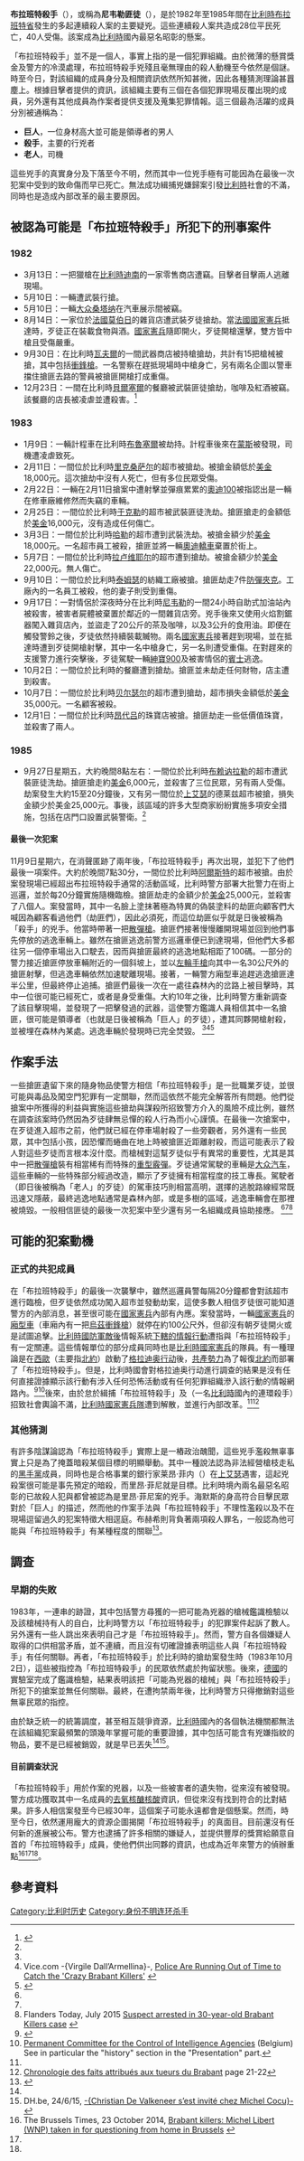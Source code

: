 {{noteTA
|G1=法国地名
|G2=Transport
}}
{{Infobox civilian attack
| title = 布拉班特連續殺人事件
| partof = 
| image = 
| image_size = 
| alt = 
| caption = 
| map = 
| map_size = 
| map_alt = 
| map_caption = 
| location = {{flag|Belgium}}[[布拉班特省|布拉班特省]]
| target = 隨機作案
| coordinates = 
| date = {{start date|1982|03|13|df=yes}}–{{end date|1985|11|09|df=yes}}
| time = 
| timezone = 
| type = [[連環殺手|連續謀殺]]、[[大規模槍擊事件|大規模槍擊]]、[[搶劫|搶劫]]
| fatalities = 28人
| injuries = 至少40人
| victims = <!-- or | victim = -->
| perpetrators = 不明
| assailants = <!-- or | assailant = -->
| susperps = <!-- or | susperp = -->
| weapons = 
| numparts = 至少3人
| dfens = <!-- or | dfen = -->
| motive = 
| inquiry = 
| coroner = 
| accused = 
| convicted = 
| verdict = 
| convictions = 
| charges = 
| litigation = 
| website = <!-- {{URL|example.com}} -->
| module =
}}
'''布拉班特殺手'''（{{lang-fr|Les Tueurs fous du Brabant}}），或稱為'''尼韦勒匪徒'''（{{lang-nl|De Bende van Nijvel}}），是於1982年至1985年間在[[比利時|比利時]][[布拉班特省|布拉班特省]]發生的多起連續殺人案的主要疑兇。這些連續殺人案共造成28位平民死亡，40人受傷。該案成為[[比利時|比利時]]國內最惡名昭彰的懸案。

「布拉班特殺手」並不是一個人，事實上指的是一個犯罪組織。由於微薄的懸賞獎金及警方的冷漠處理，布拉班特殺手兇殘且毫無理由的殺人動機至今依然是個謎。時至今日，{{Link-en|比利時的執法機關|Law enforcement in Belgium|比利時警方}}對該組織的成員身分及相關資訊依然所知甚微，因此各種猜測理論甚囂塵上。根據目擊者提供的資訊，該組織主要有三個在各個犯罪現場反覆出現的成員，另外還有其他成員為作案者提供支援及蒐集犯罪情報。這三個最為活躍的成員分別被通稱為：
* '''巨人'''，一位身材高大並可能是領導者的男人
* '''殺手'''，主要的行兇者
* '''老人'''，司機
這些兇手的真實身分及下落至今不明，然而其中一位兇手極有可能因為在最後一次犯案中受到的致命傷而早已死亡。無法成功緝捕兇嫌歸案引發[[比利時|比利時]]社會的不滿，同時也是造成{{Link-en|比利時的執法機關|Law enforcement in Belgium|比利時警方}}內部改革的最主要原因。

== 被認為可能是「布拉班特殺手」所犯下的刑事案件 ==

=== 1982 ===
* 3月13日：一把獵槍在[[比利時|比利時]][[迪南|迪南]]的一家零售商店遭竊。目擊者目擊兩人逃離現場。
* 5月10日：一輛{{Link-en|奧斯汀疾馳|Austin Allegro}}遭武裝行搶。
* 5月10日：一輛[[大众桑塔纳|大众桑塔纳]]在汽車展示間被竊。
* 8月14日：一家位於[[法國|法國]][[莫伯日|莫伯日]]的雜貨店遭武裝歹徒搶劫。當[[國家憲兵_(法國)|法國國家憲兵]]抵達時，歹徒正在裝載食物與酒。[[國家憲兵_(法國)|國家憲兵]]隨即開火，歹徒開槍還擊，雙方皆中槍且受傷嚴重。
* 9月30日：在比利時[[瓦夫爾|瓦夫爾]]的一間武器商店被持槍搶劫，共計有15把槍械被搶，其中包括[[衝鋒槍|衝鋒槍]]。一名警察在趕抵現場時中槍身亡，另有兩名企圖以警車擋住搶匪去路的警員被搶匪開槍打成重傷。
* 12月23日：一間在比利時[[貝爾塞爾|貝爾塞爾]]的餐廳被武裝匪徒搶劫，咖啡及紅酒被竊。該餐廳的店長被凌虐並遭殺害。<ref name="bendevannijvel.be">{{Cite web |url=http://www.bendevannijvel.be/ |title=Official website of police investigation |access-date=2015-08-30 |archive-date=2021-02-24 |archive-url=https://web.archive.org/web/20210224195407/http://bendevannijvel.be/ |dead-url=no }}</ref>

=== 1983 ===
* 1月9日：一輛計程車在比利時[[布魯塞爾|布魯塞爾]]被劫持。計程車後來在[[蒙斯|蒙斯]]被發現，司機遭凌虐致死。
* 2月11日：一間位於比利時[[里克桑萨尔|里克桑萨尔]]的超市被搶劫。被搶金額低於[[美金|美金]]18,000元。這次搶劫中沒有人死亡，但有多位民眾受傷。
* 2月22日：一輛在2月11日搶案中遭射擊並彈痕累累的[[奥迪100|奧迪100]]被指認出是一輛在修車廠維修然而失竊的車輛。
* 2月25日：一間位於比利時[[于克勒|于克勒]]的超市被武裝匪徒洗劫。搶匪搶走的金額低於[[美金|美金]]16,000元，沒有造成任何傷亡。
* 3月3日：一間位於比利時[[哈勒_(弗拉芒布拉班特省)|哈勒]]的超市遭到武裝洗劫。被搶金額少於[[美金|美金]]18,000元。一名超市員工被殺，搶匪並將一輛[[奥迪|奧迪轎車]]棄置於街上。
* 5月7日：一間位於比利時[[拉卢维耶尔|拉卢维耶尔]]的超市遭到搶劫。被搶金額少於[[美金|美金]]22,000元。無人傷亡。
* 9月10日：一間位於比利時[[泰姆瑟|泰姆瑟]]的紡織工廠被搶。搶匪劫走7件[[護甲|防彈夾克]]。工廠內的一名員工被殺，他的妻子則受到重傷。
* 9月17日：一對情侶於深夜時分在比利時[[尼韦勒|尼韦勒]]的一間24小時自助式加油站內被殺害，被害者屍體被棄置於鄰近的一間雜貨店旁。兇手後來又使用火焰割鋸器闖入雜貨店內，並盜走了20公斤的茶及咖啡，以及3公升的食用油。即便在觸發警鈴之後，歹徒依然持續裝載贓物。兩名[[國家憲兵|國家憲兵]]接著趕到現場，並在抵達時遭到歹徒開槍射擊，其中一名中槍身亡，另一名則遭受重傷。在對趕來的支援警力進行突擊後，歹徒駕駛一輛[[紳寶900|紳寶900]]及被害情侶的[[梅賽德斯－賓士|賓士]]逃逸。
* 10月2日：一間位於比利時{{Link-en|奥安 (瓦隆布拉班特省)|Ohain, Belgium|奥安}}的餐廳遭到搶劫。搶匪並未劫走任何財物，店主遭到殺害。
* 10月7日：一間位於比利時[[贝尔瑟尔|贝尔瑟尔]]的超市遭到搶劫，超市損失金額低於[[美金|美金]]35,000元。一名顧客被殺。
* 12月1日：一間位於比利時[[昂代吕|昂代吕]]的珠寶店被搶。搶匪劫走一些低價值珠寶，並殺害了兩人。

=== 1985 ===
* 9月27日星期五，大約晚間8點左右：一間位於比利時[[布赖讷拉勒|布赖讷拉勒]]的{{Link-en|德莱兹集团|Delhaize Group|德莱兹}}超市遭武裝匪徒洗劫。搶匪搶走約[[美金|美金]]6,000元，並殺害了三位民眾，另有兩人受傷。劫案發生大約15至20分鐘後，又有另一間位於[[上艾瑟|上艾瑟]]的德莱兹超市被搶，損失金額少於美金25,000元。事後，該區域的許多大型商家紛紛實施多項安全措施，包括在店門口設置武裝警衛。<ref name="bendevannijvel.be"/>

==== 最後一次犯案 ====
11月9日星期六，在消聲匿跡了兩年後，「布拉班特殺手」再次出現，並犯下了他們最後一項案件。大約於晚間7點30分，一間位於比利時[[阿尔斯特_(东佛兰德省)|阿爾斯特]]的{{Link-en|德莱兹集团|Delhaize Group|德莱兹}}超市被搶。由於案發現場已經超出布拉班特殺手通常的活動區域，比利時警方部署大批警力在街上巡邏，並於每20分鐘實施隨機臨檢。搶匪劫走的金額少於[[美金|美金]]25,000元，並殺害了八個人。案發當時，其中一名臉上塗抹著極為特異的偽裝塗料的劫匪向顧客們大喊因為顧客看過他們（劫匪們），因此必須死，而這位劫匪似乎就是日後被稱為「殺手」的兇手。他當時帶著一把[[散彈槍|散彈槍]]。搶匪們接著慢慢離開現場並回到他們事先停放的逃逸車輛上。雖然在搶匪逃逸前警方巡邏車便已到達現場，但他們大多都往另一個停車場出入口駛去，因而與搶匪最終的逃逸地點相距了100碼。一部分的警力接近搶匪停放車輛附近的一個斜坡上，並以[[左轮手枪|左輪手槍]]向其中一名30公尺外的搶匪射擊，但逃逸車輛依然加速駛離現場。接著，一輛警方廂型車追趕逃逸搶匪達半公里，但最終停止追捕。搶匪們最後一次在一處往森林內的岔路上被目擊時，其中一位很可能已經死亡，或者是身受重傷。大約10年之後，比利時警方重新調查了該目擊現場，並發現了一把擊發過的武器，這使警方鑑識人員相信其中一名搶匪，很可能是領導者（也就是日後被稱為「巨人」的歹徒），遭其同夥開槍射殺，並被埋在森林內某處。逃逸車輛於發現時已完全焚毀。
<ref name="bendevannijvel.be"/><ref name="news.vice.com">Vice.com -{Virgile Dall’Armellina}-, [https://news.vice.com/article/police-are-running-out-of-time-to-catch-the-crazy-brabant-killers Police Are Running Out of Time to Catch the 'Crazy Brabant Killers'] {{Wayback|url=https://news.vice.com/article/police-are-running-out-of-time-to-catch-the-crazy-brabant-killers |date=20180612140431 }}</ref><ref name="rtl.be">{{Cite web |url=http://www.rtl.be/rtltvi/video/170060.aspx |title=Les dernières heures des tueurs du Brabant (2/3) |access-date=2015-08-30 |archive-date=2016-01-25 |archive-url=https://web.archive.org/web/20160125040751/http://www.rtl.be/rtltvi/video/170060.aspx |dead-url=no }}</ref>

== 作案手法 ==
一些搶匪遺留下來的隨身物品使警方相信「布拉班特殺手」是一批職業歹徒，並很可能與毒品及闖空門犯罪有一定關聯，然而這依然不能完全解答所有問題。他們從搶案中所獲得的利益與實施這些搶劫與謀殺所招致警方介入的風險不成比例，雖然{{Link-en|比利時的執法機關|Law enforcement in Belgium|比利時警方}}在調查該案時仍然因為歹徒肆無忌憚的殺人行為而小心謹慎。在最後一次搶案中，在歹徒進入超市之前，他們就已經在停車場射殺了一些旁觀者，另外還有一些民眾，其中包括小孩，因恐懼而蜷曲在地上時被搶匪近距離射殺，而這可能表示了殺人對這些歹徒而言根本沒什麼。而槍械對這幫歹徒似乎有異常的重要性，尤其是其中一把[[散彈槍|散彈槍]]裝有相當稀有而特殊的[[霰彈|重型霰彈]]。歹徒通常駕駛的車輛是[[大众汽车|大众汽车]]，這些車輛的一些特殊部分經過改造，顯示了歹徒擁有相當程度的技工專長。駕駛者（即日後被稱為「老人」的歹徒）的駕車技巧則相當高明，選擇的逃脫路線經常既迅速又隱蔽，最終逃逸地點通常是森林內部，或是多樹的區域，逃逸車輛會在那裡被燒毀。一般相信匪徒的最後一次犯案中至少還有另一名組織成員協助接應。
<ref name="bendevannijvel.be"/><ref name="rtl.be"/><ref>Flanders Today, July 2015 [http://www.flanderstoday.eu/current-affairs/suspect-arrested-30-year-old-brabant-killers-case Suspect arrested in 30-year-old Brabant Killers case] {{Wayback|url=http://www.flanderstoday.eu/current-affairs/suspect-arrested-30-year-old-brabant-killers-case |date=20150924015812 }}</ref>

== 可能的犯案動機 ==

=== 正式的共犯成員 ===
在「布拉班特殺手」的最後一次襲擊中，雖然巡邏員警每隔20分鐘都會對該超市進行臨檢，但歹徒依然成功闖入超市並發動劫案，這使多數人相信歹徒很可能知道警方的內部消息，甚至很可能在[[國家憲兵|國家憲兵]]內部有內應。案發當時，一輛[[國家憲兵|國家憲兵]]的[[廂型車|廂型車]]（車廂內有一把[[烏茲衝鋒槍|烏茲衝鋒槍]]）就停在約100公尺外，但卻沒有朝歹徒開火或是試圖追擊。[[比利時國防軍|比利時國防軍]][[敵後|敵後]]情報系統[[格拉迪奥行动|下轄的情報行動]]遭指與「布拉班特殺手」有一定關連。這些情報單位的部分成員同時也是[[國家憲兵|比利時國家憲兵]]的隊員。有一種理論是在[[西歐|西歐]]（主要指[[北約|北約]]）啟動了[[格拉迪奥行动|格拉迪奥行动]]後，[[共产党|共產勢力]]為了報復[[北約|北約]]而部署了「布拉班特殺手」。但是，比利時國會對格拉迪奥行动進行調查的結果是沒有任何直接證據顯示該行動有涉入任何恐怖活動或有任何犯罪組織滲入該行動的情報網路內。<ref>{{Cite web |url=http://www.senate.be/lexdocs/S0523/S05231297.pdf |title=存档副本 |access-date=2015-08-30 |archive-date=2007-07-10 |archive-url=https://web.archive.org/web/20070710215718/http://www.senate.be/lexdocs/S0523/S05231297.pdf |dead-url=no }}</ref><ref>[http://www.comiteri.be/index_en.html Permanent Committee for the Control of Intelligence Agencies] {{webarchive|url=https://web.archive.org/web/20060623222207/http://www.comiteri.be/index_en.html |date=2006-06-23 }} (Belgium) See in particular the "history" section in the "Presentation" part.</ref>後來，由於怠於緝捕「布拉班特殺手」及{{Link-en|馬克·迪特魯|Marc Dutroux}}（一名[[比利時|比利時]]國內的連環殺手）招致社會輿論不滿，[[國家憲兵|比利時國家憲兵隊]]遭到解散，並進行內部改革。<ref name="news.vice.com"/><ref>[http://www.lachambre.be/FLWB/PDF/49/0573/49K0573007.pdf Chronologie des faits attribués aux tueurs du Brabant] {{Wayback|url=http://www.lachambre.be/FLWB/PDF/49/0573/49K0573007.pdf |date=20140310051131 }} page 21-22</ref>

=== 其他猜測 ===
有許多陰謀論認為「布拉班特殺手」實際上是一樁政治醜聞，這些兇手濫殺無辜事實上只是為了掩蓋暗殺某個目標的明顯舉動。其中一種說法認為非法經營槍枝走私的[[黑手黨|黑手黨]]成員，同時也是合格事業的銀行家莱昂·菲内（{{lang|fr|Léon Finné}}）在[[上艾瑟|上艾瑟]]遇害，這起兇殺案很可能是事先預定的暗殺，而里昂·菲尼就是目標。比利時境內兩名最惡名昭彰的已故殺人犯{{Link-en|帕特里克·哈默斯|Patrick Haemers}}與{{Link-en|迈达尼·布胡什|Madani Bouhouche}}都曾被認為是里昂·菲尼案的兇手。海默斯的身高符合目擊民眾對於「巨人」的描述，然而他的作案手法與「布拉班特殺手」不理性濫殺以及不在現場逗留過久的犯案特徵大相逕庭。布赫希則背負著兩項殺人罪名，一般認為他可能與「布拉班特殺手」有某種程度的關聯<ref>{{Cite web |url=http://www.ladepeche.fr/article/2006/01/03/50245-le-belge-se-cachait-en-ariege.html |title=Faits divers - Ariège. |access-date=2015-08-30 |archive-date=2021-03-08 |archive-url=https://web.archive.org/web/20210308124012/https://www.ladepeche.fr/article/2006/01/03/50245-le-belge-se-cachait-en-ariege.html |dead-url=no }}</ref>。

== 調查 ==

=== 早期的失敗 ===
1983年，一連串的跡證，其中包括警方尋獲的一把可能為兇器的槍械鑑識檢驗以及該槍械持有人的自白，比利時警方以「布拉班特殺手」的犯罪案件起訴了數人。另外還有一些人跳出來表明自己才是「布拉班特殺手」。然而，警方自各個嫌疑人取得的口供相當矛盾，並不連續，而且沒有切確證據表明這些人與「布拉班特殺手」有任何關聯。再者，「布拉班特殺手」於比利時{{Link-en|奥安 (瓦隆布拉班特省)|Ohain, Belgium|奥安}}的搶劫案發生時（1983年10月2日），這些被指控為「布拉班特殺手」的民眾依然處於拘留狀態。後來，[[德國|德國]]的實驗室完成了鑑識檢驗，結果表明該把「可能為兇器的槍械」與「布拉班特殺手」所犯下的搶案並無任何關聯。最終，在遭拘禁兩年後，比利時警方只得撤銷對這些無辜民眾的指控。

由於缺乏統一的統籌調度，甚至相互競爭資源，[[比利時|比利時]]國內的各個執法機關都無法在該組織犯案最頻繁的頭幾年掌握可能的重要證據，其中包括可能含有兇嫌指紋的物品，要不是已經被銷毀，就是早已丟失<ref name="bendevannijvel.be"/><ref name="dhbe24615">DH.be, 24/6/15, [http://www.dhnet.be/actu/faits/christian-de-valkeneer-s-est-invite-chez-michel-cocu-55b10f5835708aa43725e292 -{Christian De Valkeneer s’est invité chez Michel Cocu}- ] {{Wayback|url=http://www.dhnet.be/actu/faits/christian-de-valkeneer-s-est-invite-chez-michel-cocu-55b10f5835708aa43725e292 |date=20150822231145 }}</ref>。

==== 目前調查狀況 ====
「布拉班特殺手」用於作案的兇器，以及一些被害者的遺失物，從來沒有被發現。警方成功獲取其中一名成員的[[去氧核醣核酸|去氧核醣核酸]]資訊，但從來沒有找到符合的比對結果。許多人相信案發至今已經30年，這個案子可能永遠都會是個懸案。然而，時至今日，{{Link-en|比利時的執法機關|Law enforcement in Belgium|比利時警方}}依然運用龐大的資源企圖揭開「布拉班特殺手」的真面目。目前還沒有任何新的進展被公布。警方也逮捕了許多相關的嫌疑人，並提供豐厚的獎賞給願意自首的「布拉班特殺手」成員，使他們供出同夥的資訊，也成為近年來警方的偵辦重點<ref name="brusselstimes.com">The Brussels Times, 23 October 2014, [http://brusselstimes.com/brussels/1233/brabant-killers-michel-libert-wnp-taken-in-for-questioning-from-home-in-brussels Brabant killers: Michel Libert (WNP) taken in for questioning from home in Brussels] {{Webarchive|url=https://archive.is/20150803121827/http://brusselstimes.com/brussels/1233/brabant-killers-michel-libert-wnp-taken-in-for-questioning-from-home-in-brussels |date=2015-08-03 }}</ref><ref name="bendevannijvel.be"/><ref><ref name="dhbe24615"/>。

== 參考資料 ==
{{Reflist}}
[[Category:比利时历史|Category:比利时历史]]
[[Category:身份不明连环杀手|Category:身份不明连环杀手]]